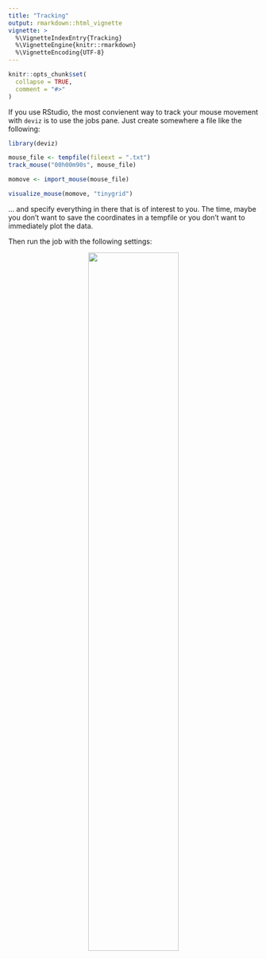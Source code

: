 ```yaml
---
title: "Tracking"
output: rmarkdown::html_vignette
vignette: >
  %\VignetteIndexEntry{Tracking}
  %\VignetteEngine{knitr::rmarkdown}
  %\VignetteEncoding{UTF-8}
---
```


```r
knitr::opts_chunk$set(
  collapse = TRUE,
  comment = "#>"
)
```

If you use RStudio, the most convienent way to track your mouse movement with `deviz` is to use the jobs pane. Just create somewhere a file like the following:

```r 
library(deviz)

mouse_file <- tempfile(fileext = ".txt")
track_mouse("00h00m90s", mouse_file)

momove <- import_mouse(mouse_file)

visualize_mouse(momove, "tinygrid")
```

... and specify everything in there that is of interest to you. The time, maybe you don't want to save the coordinates in a tempfile or you don't want to immediately plot the data.

Then run the job with the following settings:

<center>
 <img src="job.png" style="width:60%" />
</center>
